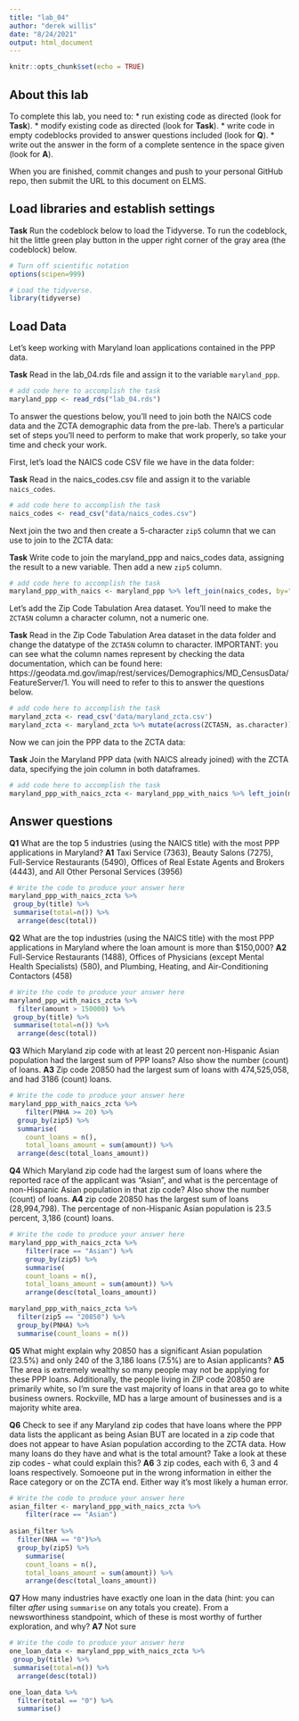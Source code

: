 ```yaml
---
title: "lab_04"
author: "derek willis"
date: "8/24/2021"
output: html_document
---
```


```r
knitr::opts_chunk$set(echo = TRUE)
```

## About this lab

To complete this lab, you need to:
* run existing code as directed (look for **Task**).
* modify existing code as directed (look for **Task**).
* write code in empty codeblocks provided to answer questions included (look for **Q**).
* write out the answer in the form of a complete sentence in the space given (look for **A**).

When you are finished, commit changes and push to your personal GitHub repo, then submit the URL to this document on ELMS.

## Load libraries and establish settings

**Task** Run the codeblock below to load the Tidyverse. To run the codeblock, hit the little green play button in the upper right corner of the gray area (the codeblock) below.

```r
# Turn off scientific notation
options(scipen=999)

# Load the tidyverse.
library(tidyverse)
```

## Load Data

Let's keep working with Maryland loan applications contained in the PPP data.

**Task** Read in the lab_04.rds file and assign it to the variable `maryland_ppp`.

```r
# add code here to accomplish the task
maryland_ppp <- read_rds("lab_04.rds")
```

To answer the questions below, you'll need to join both the NAICS code data and the ZCTA demographic data from the pre-lab. There's a particular set of steps you'll need to perform to make that work properly, so take your time and check your work.

First, let's load the NAICS code CSV file we have in the data folder:

**Task** Read in the naics_codes.csv file and assign it to the variable `naics_codes`.

```r
# add code here to accomplish the task
naics_codes <- read_csv("data/naics_codes.csv")
```

Next join the two and then create a 5-character `zip5` column that we can use to join to the ZCTA data:

**Task** Write code to join the maryland_ppp and naics_codes data, assigning the result to a new variable. Then add a new `zip5` column.

```r
# add code here to accomplish the task
maryland_ppp_with_naics <- maryland_ppp %>% left_join(naics_codes, by="naics_code") %>% mutate(zip5 = str_sub(zip, 1, 5))

```

Let's add the Zip Code Tabulation Area dataset. You'll need to make the `ZCTA5N` column a character column, not a numeric one.

**Task** Read in the Zip Code Tabulation Area dataset in the data folder and change the datatype of the `ZCTA5N` column to character. IMPORTANT: you can see what the column names represent by checking the data documentation, which can be found here: https://geodata.md.gov/imap/rest/services/Demographics/MD_CensusData/FeatureServer/1. You will need to refer to this to answer the questions below.

```r
# add code here to accomplish the task
maryland_zcta <- read_csv('data/maryland_zcta.csv')
maryland_zcta <- maryland_zcta %>% mutate(across(ZCTA5N, as.character))
```

Now we can join the PPP data to the ZCTA data:

**Task** Join the Maryland PPP data (with NAICS already joined) with the ZCTA data, specifying the join column in both dataframes.

```r
# add code here to accomplish the task
maryland_ppp_with_naics_zcta <- maryland_ppp_with_naics %>% left_join(maryland_zcta, by=c("zip5"="ZCTA5N"))
```

## Answer questions

**Q1** What are the top 5 industries (using the NAICS title) with the most PPP applications in Maryland?
**A1** Taxi Service (7363), Beauty Salons (7275), Full-Service Restaurants (5490), Offices of Real Estate Agents and Brokers (4443), and All Other Personal Services (3956)

```r
# Write the code to produce your answer here
maryland_ppp_with_naics_zcta %>%
 group_by(title) %>%
 summarise(total=n()) %>%
  arrange(desc(total)) 


```


**Q2** What are the top industries (using the NAICS title) with the most PPP applications in Maryland where the loan amount is more than $150,000?
**A2** Full-Service Restaurants (1488), Offices of Physicians (except Mental Health Specialists) (580), and Plumbing, Heating, and Air-Conditioning Contactors (458)

```r
# Write the code to produce your answer here
maryland_ppp_with_naics_zcta %>% 
  filter(amount > 150000) %>%
 group_by(title) %>%
 summarise(total=n()) %>%
  arrange(desc(total)) 

```

**Q3** Which Maryland zip code with at least 20 percent non-Hispanic Asian population had the largest sum of PPP loans? Also show the number (count) of loans.
**A3** Zip code 20850 had the largest sum of loans with 474,525,058, and had 3186 (count) loans.

```r
# Write the code to produce your answer here
maryland_ppp_with_naics_zcta %>% 
    filter(PNHA >= 20) %>%
  group_by(zip5) %>%
  summarise(
    count_loans = n(),
    total_loans_amount = sum(amount)) %>%
  arrange(desc(total_loans_amount))


```

**Q4** Which Maryland zip code had the largest sum of loans where the reported race of the applicant was "Asian", and what is the percentage of non-Hispanic Asian population in that zip code? Also show the number (count) of loans.
**A4** zip code 20850 has the largest sum of loans (28,994,798). The percentage of non-Hispanic Asian population is 23.5 percent, 3,186 (count) loans.

```r
# Write the code to produce your answer here
maryland_ppp_with_naics_zcta %>% 
    filter(race == "Asian") %>%
    group_by(zip5) %>%
    summarise(
    count_loans = n(),
    total_loans_amount = sum(amount)) %>%
    arrange(desc(total_loans_amount))

maryland_ppp_with_naics_zcta %>% 
  filter(zip5 == "20850") %>%
  group_by(PNHA) %>%
  summarise(count_loans = n())
```

**Q5** What might explain why 20850 has a significant Asian population (23.5%) and only 240 of the 3,186 loans (7.5%) are to Asian applicants?
**A5** The area is extremely wealthy so many people may not be applying for these PPP loans. Additionally, the people living in ZIP code 20850 are primarily white, so I'm sure the vast majority of loans in that area go to white business owners. Rockville, MD has a large amount of businesses and is a majority white area.  


**Q6** Check to see if any Maryland zip codes that have loans where the PPP data lists the applicant as being Asian BUT are located in a zip code that does not appear to have Asian population according to the ZCTA data. How many loans do they have and what is the total amount? Take a look at these zip codes - what could explain this?
**A6** 3 zip codes, each with 6, 3 and 4 loans respectively. Somoeone put in the wrong information in either the Race category or on the ZCTA end. Either way it's most likely a human error. 

```r
# Write the code to produce your answer here
asian_filter <- maryland_ppp_with_naics_zcta %>% 
    filter(race == "Asian")
  
asian_filter %>%  
  filter(NHA == "0")%>%
  group_by(zip5) %>%
    summarise(
    count_loans = n(),
    total_loans_amount = sum(amount)) %>%
    arrange(desc(total_loans_amount))
```

**Q7** How many industries have exactly one loan in the data (hint: you can filter _after_ using `summarise` on any totals you create). From a newsworthiness standpoint, which of these is most worthy of further exploration, and why?
**A7** Not sure

```r
# Write the code to produce your answer here
one_loan_data <- maryland_ppp_with_naics_zcta %>% 
 group_by(title) %>%
 summarise(total=n()) %>%
  arrange(desc(total))

one_loan_data %>%
  filter(total == "0") %>%
  summarise()
```
